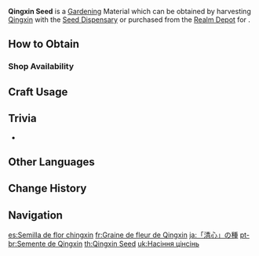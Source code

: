{{Item Infobox
|id           = 130006
|image        = Item Qingxin Seed.png
|type         = Gardening Materials
|invCategory  = Seed Dispensary
|group        = Luxuriant Glebe
|description  = A seed obtained from the [[Seed Dispensary]]. A quality seed full of life, just waiting to be planted in the fields of the Realm Within. After some time, it will grow into a [[Qingxin]].
|source1      = Harvesting [[Qingxin]] with the [[Seed Dispensary]]
|source2      = [[Serenitea Pot/Realm Depot|Realm Depot]]
}}
'''Qingxin Seed''' is a [[Gardening]] Material which can be obtained by harvesting [[Qingxin]] with the [[Seed Dispensary]] or purchased from the [[Realm Depot]] for {{Item|Realm Currency|30|x=5}}.

==How to Obtain==
===Shop Availability===
{{Shop Availability|currency=Realm Currency}}

==Craft Usage==
{{Craft Usage}}

==Trivia==
* {{Mail Attachments by Category List}}

==Other Languages==
{{Other Languages
|en      = Qingxin Seed
|zhs     = 「清心」的种子
|zhs_rm  = "Qīngxīn" de Zhǒngzǐ
|zht     = 「清心」的種子
|zht_rm  = "Qīngxīn" de Zhǒngzǐ
|ja      = 「清心」の種
|ja_rm   = "Seishin" no Tane
|ko      = 「청심」 씨앗
|es      = Semilla de flor chingxin
|fr      = Graine de fleur de Qingxin
|ru      = Семена цинсинь
|th      = Qingxin Seed
|vi      = Hạt Giống Thanh Tâm
|de      = Qingxinsamen
|id      = Qingxin Seed
|pt      = Semente de Qingxin
|tr      = Qingxin Tohumu
|it      = Seme di Qingxin
}}

==Change History==
{{Change History|2.0}}

==Navigation==
{{Material Navbox|type=Gardening Materials}}

[[es:Semilla de flor chingxin]]
[[fr:Graine de fleur de Qingxin]]
[[ja:「清心」の種]]
[[pt-br:Semente de Qingxin]]
[[th:Qingxin Seed]]
[[uk:Насіння цінсінь]]